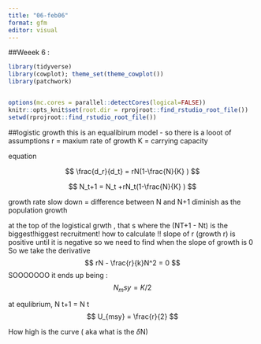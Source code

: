 ```yaml
---
title: "06-feb06"
format: gfm
editor: visual
---
```


##Weeek 6 :

```r
library(tidyverse)
library(cowplot); theme_set(theme_cowplot())
library(patchwork)


options(mc.cores = parallel::detectCores(logical=FALSE))
knitr::opts_knit$set(root.dir = rprojroot::find_rstudio_root_file()) 
setwd(rprojroot::find_rstudio_root_file())

```

##logistic growth this is an equalibirum model - so there is a looot of assumptions r = maxium rate of growth K = carrying capacity

equation

$$
\frac{d_r}{d_t} = rN(1-\frac{N}{K} )
$$

$$
N_t+1 = N_t +rN_t(1-\frac{N}{K} )
$$

growth rate slow down = difference between N and N+1 diminish as the population growth

at the top of the logistical grwth , that s where the (NT+1 - Nt) is the biggest!higgest recruitment! how to calculate !! slope of r (growth r) is positive until it is negative so we need to find when the slope of growth is 0 So we take the derivative 
$$
rN - \frac{r}{k}N^2 = 0
$$
SOOOOOOO it ends up being : 
$$
N_msy = K/2
$$

at equlibrium, N t+1 = N t
$$
U_{msy} = \frac{r}{2}
$$

How high is the curve ( aka what is the $\delta$N)


```r



```
